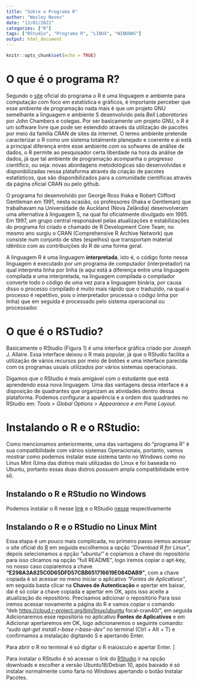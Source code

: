 ```yaml
---
title: "Sobre o Programa R"
author: "Wesley Neves"
date: "13/01/2022"
categories: ["R"]
tags: ["RStudio", "Programa R", "LINUX", "WINDOWS"]
output: html_document
---
```


```r
knitr::opts_chunk$set(echo = TRUE)
```

# O que é o programa R?

Segundo o [site](https://www.r-project.org/about.html) oficial do programa o R é uma linguagem e ambiente para computação com foco em estatística e gráficos, é importante perceber que esse ambiente de programação nada mais é que um projeto GNU semelhante a linguagem e ambiente S desenvolvido pela *Bell Laboratories* por John Chambers e colegas. Por ser basicamente um projeto GNU, o R é um software livre que pode ser estendido através da utilização de pacotes por meio da família CRAN de sites da internet. O termo ambiente pretende caracterizar o R como um sistema totalmente planejado e coerente e ai está a principal diferença entre esse ambiente com os sofwares de análise de dados, o R permite ao pesquisador certa liberdade na hora da análise de dados, já que tal ambiente de programação acompanha o progresso científico, ou seja: novas abordagens metodológicas são desenvolvidas e disponibilizadas nessa plataforma através da criação de pacotes estatísticos, que são disponibilizados para a comunidade científicas através da página oficial CRAN ou pelo github.

O programa foi desenvolvido por George Ross Ihaka e Robert Clifford Gentleman em 1991, nesta ocasião, os professores (Ihaka e Gentleman) que trabalhavam na Universidade de Auckland (Nova Zelândia) desenvolveram uma alternativa à linguagem S, na qual foi oficialmente divulgado em 1995. Em 1997, um grupo central responsável pelas atualizações e estabilizações do programa foi criado e chamado de R Development Core Team, no mesmo ano surgiu o CRAN (Comprehensive R Archive Network) que consiste num conjunto de sites (espelhos) que transportam material idêntico com as contribuições do R de uma forma geral.

A linguagem R é uma linguagem **interpretada**, isto é, o código fonte nessa linguagem é executado por um programa de computador (interpretador) na qual interpreta linha por linha (e aqui está a diferença entre uma linguagem compilada e uma interpretada, na linguagem compilada o compilador converte todo o código de uma vez para a linguagem binária, por causa disso o processo compilado é muito mais rápido que o traduzido, na qual o processo é repetitivo, pois o interpretador processa o código linha por linha) que em seguida é processado pelo sistema operacional ou processador.

# O que é o RSTudio?

Basicamente o RStudio (Figura 1) é uma interface gráfica criado por Joseph J. Allaire. Essa interface deixou o R mais popular, já que o RStudio facilita a utilização de vários recursos por meio de botões e uma interface parecida com os programas usuais utilizados por vários sistemas operacionais.

Digamos que o RStudio é mais amigável com o estudante que está aprendendo essa nova linguagem. Uma das vantagens dessa interface é a disposição de quadrantes que organizam as atividades dentro dessa plataforma. Podemos configurar a aparência e a ordem dos quadrantes no RStudio em: *Tools \> Global Options \> Appearance e em Pane Layout*.

# Instalando o R e o RStudio:

Como mencionamos anteriormente, uma das vantagens do "programa R" é sua compatibilidade com vários sistemas Operacionais, portanto, vamos mostrar como podemos instalar esse sistema tanto no Windows como no Linux Mint (Uma das distros mais utilizadas do Linux e foi baseada no Ubuntu, portanto essas duas distros possuem ampla compatibilidade entre si).

## Instalando o R e RStudio no Windows

Podemos instalar o R nesse [link](https://cran.r-project.org/bin/windows/base/) e o RStudio [nesse](https://rstudio.com/products/rstudio/download/#download) respectivamente

## Instalando o R e o RStudio no Linux Mint

Essa etapa é um pouco mais complicada, no primeiro passo iremos acessar o site oficial do [R](https://cran.r-project.org/) em seguida escolhemos a opção *"Download R for Linux"*, depois selecionamos a opção *"ubuntu/"* e copiamos a chave do repositório para isso clicamos na opção "full README", logo iremos copiar o apt-key, no nosso caso copiaremos a chave **"E298A3A825C0D65DFD57CBB651716619E084DAB9"**, com a chave copiada é só acessar no meno iniciar o aplicativo *"Fontes de Aplicativos"*, em seguida basta clicar na **Chaves de Autenticação** e apertar em baixar, dai é só colar a chave copiada e apertar em OK, após isso aceite a atualização do repositório. Precisamos adicionar o repositório Para isso iremos acessar novamente a página do R e vamos copiar o comando\
"deb <https://cloud.r-project.org/bin/linux/ubuntu> focal-cran40/", em seguida Adicionaremos esse repositório no aplicativo **Fontes de Aplicativos** e em Adicionar apertaremos em OK, logo adicionaremos o seguinte comando: *"sudo apt-get install r-base r-base-dev"* no terminal (Ctrl + Alt + T) e confirmamos a instalação digitando S e apertando Enter.

Para abrir o R no terminal é só digitar o R maiúsculo e apertar Enter. \]

Para instalar o RStudio é só acessar o link do [RStudio](https://rstudio.com/) ir na opção downloads e escolher a versão Ubuntu18/Debian 10, após baixado é só instalar normalmente como faria no Windows apertando o botão Instalar Pacotes.